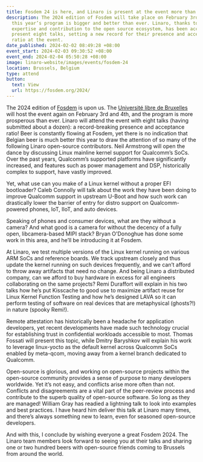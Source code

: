 ```yaml
---
title: Fosdem 24 is here, and Linaro is present at the event more than ever
description: The 2024 edition of Fosdem will take place on February 3rd-4th and
  this year’s program is bigger and better than ever. Linaro, thanks to its deep
  expertise and contribution to the open source ecosystem, has been accepted to
  present eight talks, setting a new record for their presence and acceptance
  ratio at the event.
date_published: 2024-02-02 08:49:28 +08:00
event_start: 2024-02-03 09:30:52 +08:00
event_end: 2024-02-04 05:50:28 +08:00
image: linaro-website/images/events/fosdem-24
location: Brussels, Belgium
type: attend
button:
  text: View
  url: https://fosdem.org/2024/
---
```


The 2024 edition of [Fosdem](https://fosdem.org/2024/) is upon us. The [Université libre de Bruxelles](https://fosdem.org/2024/practical/transportation/) will host the event again on February 3rd and 4th, and the program is more prosperous than ever. Linaro will attend the event with eight talks (having submitted about a dozen): a record-breaking presence and acceptance ratio! Beer is constantly flowing at Fosdem, yet there is no indication that Belgian beer is much better this year to draw the attention of so many of the following Linaro open-source contributors. Neil Armstrong will open the dance by discussing Linux mainline kernel support for Qualcomm’s SoCs. Over the past years, Qualcomm’s supported platforms have significantly increased, and features such as power management and DSP, historically complex to support, have vastly improved.

Yet, what use can you make of a Linux kernel without a proper EFI bootloader? Caleb Connolly will talk about the work they have been doing to improve Qualcomm support in upstream U-Boot and how such work can drastically lower the barrier of entry for distro support on Qualcomm-powered phones, IoT, IIoT, and auto devices.

Speaking of phones and consumer devices, what are they without a camera? And what good is a camera for without the decency of a fully open, libcamera-based MIPI stack? Bryan O'Donoghue has done some work in this area, and he’ll be introducing it at Fosdem.

At Linaro, we test multiple versions of the Linux kernel running on various ARM SoCs and reference boards. We track upstream closely and thus update the kernel running on such devices frequently, and we can’t afford to throw away artifacts that need no change. And being Linaro a distributed company, can we afford to buy hardware in excess for all engineers collaborating on the same projects? Remi Duraffort will explain in his two talks how he’s put Kisscache to good use to maximize artifact reuse for Linux Kernel Function Testing and how he’s designed LAVA so it can perform testing of software on real devices that are metaphysical (ghosts?!) in nature (spooky Remi!).

Remote attestation has historically been a headache for application developers, yet recent developments have made such technology crucial for establishing trust in confidential workloads accessible to most. Thomas Fossati will present this topic, while Dmitry Baryshkov will explain his work to leverage linux-yocto as the default kernel across Qualcomm SoCs enabled by meta-qcom, moving away from a kernel branch dedicated to Qualcomm.

Open-source is glorious, and working on open-source projects within the open-source community provides a sense of purpose to many developers worldwide. Yet it’s not easy, and conflicts arise more often than not. Conflicts and disagreements are a vital part of the peer-review process and contribute to the superb quality of open-source software. So long as they are managed! William Gray has readied a lightning talk to look into examples and best practices. I have heard him deliver this talk at Linaro many times, and there’s always something new to learn, even for seasoned open-source developers.

And with this, I conclude by wishing everyone a great Fosdem 2024. The Linaro team members look forward to seeing you at their talks and sharing one or two hundred beers with open-source friends coming to Brussels from around the world.
